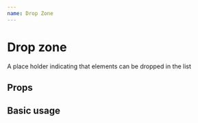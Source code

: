 ```yaml
---
name: Drop Zone
---
```



# Drop zone

A place holder indicating that elements can be dropped in the list 

## Props

<Props of={DropZone} />

## Basic usage

<Playground>
    <DropZone opacity={1} />
</Playground>

